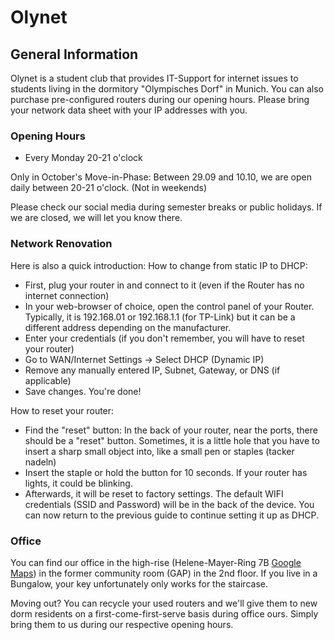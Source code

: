 
# Olynet

## General Information

Olynet is a student club that provides IT-Support for internet issues
to students living in the dormitory "Olympisches Dorf" in Munich.
You can also purchase pre-configured routers during our opening hours. 
Please bring your network data sheet with your IP addresses with you.

### Opening Hours

- Every Monday 20-21 o'clock

Only in October's Move-in-Phase: Between 29.09 and 10.10, we are open daily between 20-21 o'clock. (Not in weekends)

Please check our social media during semester breaks or public holidays.
If we are closed, we will let you know there.

### Network Renovation

Here is also a quick introduction:
How to change from static IP to DHCP:
- First, plug your router in and connect to it (even if the Router has no internet connection)
- In your web-browser of choice, open the control panel of your Router. Typically, it is 192.168.01 or 192.168.1.1 (for TP-Link) but it can be a different address depending on the manufacturer. 
- Enter your credentials (if you don't remember, you will have to reset your router)
- Go to WAN/Internet Settings -> Select DHCP (Dynamic IP)
- Remove any manually entered IP, Subnet, Gateway, or DNS (if applicable)
- Save changes. You're done!

How to reset your router:

- Find the "reset" button: In the back of your router, near the ports, there should be a "reset" button. Sometimes, it is a little hole that you have to insert a sharp small object into, like a  small pen or staples (tacker nadeln)
- Insert the staple or hold the button for 10 seconds. If your router has lights, it could be blinking.
- Afterwards, it will be reset to factory settings. The default WIFI credentials (SSID and Password) will be in the back of the device.
You can now return to the previous guide to continue setting it up as DHCP.
### Office

You can find our office in the high-rise (Helene-Mayer-Ring 7B [Google Maps](https://g.page/r/CYubh5FnTtN0EBI/)) in the former
community room (GAP) in the 2nd floor. If you live in a Bungalow, your key
unfortunately only works for the staircase.

<Callout type="info" emoji="♻️"> 
    Moving out? You can recycle your used routers and we'll give them to new 
    dorm residents on a first-come-first-serve basis during office ours. Simply 
    bring them to us during our 
    respective opening hours. 
</Callout>
